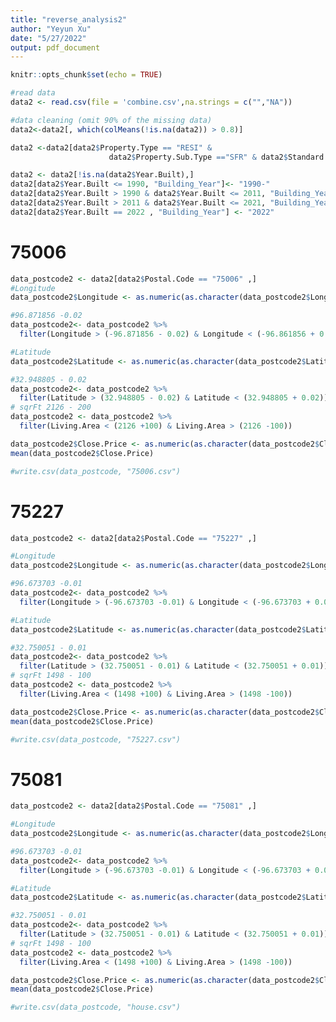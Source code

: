 ```yaml
---
title: "reverse_analysis2"
author: "Yeyun Xu"
date: "5/27/2022"
output: pdf_document
---
```


```r
knitr::opts_chunk$set(echo = TRUE)
```

```r
#read data
data2 <- read.csv(file = 'combine.csv',na.strings = c("","NA"))
```

```r
#data cleaning (omit 90% of the missing data)
data2<-data2[, which(colMeans(!is.na(data2)) > 0.8)]

data2 <-data2[data2$Property.Type == "RESI" &
                      data2$Property.Sub.Type =="SFR" & data2$Standard.Status =="CLS",]
```


```r
data2 <- data2[!is.na(data2$Year.Built),]
data2[data2$Year.Built <= 1990, "Building_Year"]<- "1990-"
data2[data2$Year.Built > 1990 & data2$Year.Built <= 2011, "Building_Year"] <- "1990-2011"
data2[data2$Year.Built > 2011 & data2$Year.Built <= 2021, "Building_Year"] <- "2011-2021"
data2[data2$Year.Built == 2022 , "Building_Year"] <- "2022"
```

# 75006
```r
data_postcode2 <- data2[data2$Postal.Code == "75006" ,]
#Longitude
data_postcode2$Longitude <- as.numeric(as.character(data_postcode2$Longitude))

#96.871856 -0.02
data_postcode2<- data_postcode2 %>%
  filter(Longitude > (-96.871856 - 0.02) & Longitude < (-96.861856 + 0.02))

#Latitude 
data_postcode2$Latitude <- as.numeric(as.character(data_postcode2$Latitude))

#32.948805 - 0.02
data_postcode2<- data_postcode2 %>%
  filter(Latitude > (32.948805 - 0.02) & Latitude < (32.948805 + 0.02))
# sqrFt 2126 - 200
data_postcode2 <- data_postcode2 %>%
  filter(Living.Area < (2126 +100) & Living.Area > (2126 -100))

data_postcode2$Close.Price <- as.numeric(as.character(data_postcode2$Close.Price))
mean(data_postcode2$Close.Price)

#write.csv(data_postcode, "75006.csv")

```

# 75227
```r
data_postcode2 <- data2[data2$Postal.Code == "75227" ,]

#Longitude
data_postcode2$Longitude <- as.numeric(as.character(data_postcode2$Longitude))

#96.673703 -0.01
data_postcode2<- data_postcode2 %>%
  filter(Longitude > (-96.673703 -0.01) & Longitude < (-96.673703 + 0.01))

#Latitude 
data_postcode2$Latitude <- as.numeric(as.character(data_postcode2$Latitude))

#32.750051 - 0.01
data_postcode2<- data_postcode2 %>%
  filter(Latitude > (32.750051 - 0.01) & Latitude < (32.750051 + 0.01))
# sqrFt 1498 - 100
data_postcode2 <- data_postcode2 %>%
  filter(Living.Area < (1498 +100) & Living.Area > (1498 -100))

data_postcode2$Close.Price <- as.numeric(as.character(data_postcode2$Close.Price))
mean(data_postcode2$Close.Price)

#write.csv(data_postcode, "75227.csv")

```

# 75081
```r
data_postcode2 <- data2[data2$Postal.Code == "75081" ,]

#Longitude
data_postcode2$Longitude <- as.numeric(as.character(data_postcode2$Longitude))

#96.673703 -0.01
data_postcode2<- data_postcode2 %>%
  filter(Longitude > (-96.673703 -0.01) & Longitude < (-96.673703 + 0.01))

#Latitude 
data_postcode2$Latitude <- as.numeric(as.character(data_postcode2$Latitude))

#32.750051 - 0.01
data_postcode2<- data_postcode2 %>%
  filter(Latitude > (32.750051 - 0.01) & Latitude < (32.750051 + 0.01))
# sqrFt 1498 - 100
data_postcode2 <- data_postcode2 %>%
  filter(Living.Area < (1498 +100) & Living.Area > (1498 -100))

data_postcode2$Close.Price <- as.numeric(as.character(data_postcode2$Close.Price))
mean(data_postcode2$Close.Price)

#write.csv(data_postcode, "house.csv")

```


